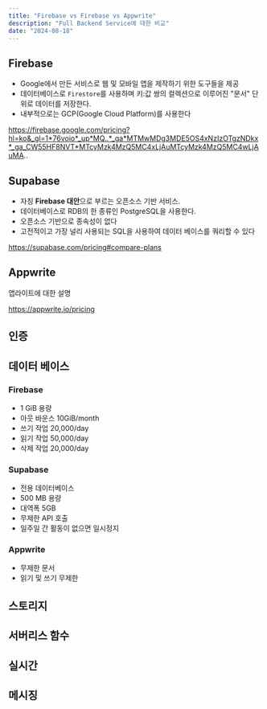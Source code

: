 ```yaml
---
title: "Firebase vs Firebase vs Appwrite"
description: "Full Backend Service에 대한 비교"
date: "2024-08-18"
---
```


## Firebase

- Google에서 만든 서비스로 웹 및 모바일 앱을 제작하기 위한 도구들을 제공
- 데이터베이스로 `Firestore`를 사용하며 키:값 쌍의 컬렉션으로 이루어진  "문서" 단위로 데이터를 저장한다.
- 내부적으로는 GCP(Google Cloud Platform)를 사용한다

https://firebase.google.com/pricing?hl=ko&_gl=1*76voio*_up*MQ..*_ga*MTMwMDg3MDE5OS4xNzIzOTgzNDkx*_ga_CW55HF8NVT*MTcyMzk4MzQ5MC4xLjAuMTcyMzk4MzQ5MC4wLjAuMA..

## Supabase

- 자칭 **Firebase 대안**으로 부르는 오픈소스 기반 서비스.
- 데이터베이스로 RDB의 한 종류인 PostgreSQL을 사용한다.
- 오픈소스 기반으로 종속성이 없다
- 고전적이고 가장 널리 사용되는 SQL을 사용하여 데이터 베이스를 쿼리할 수 있다

https://supabase.com/pricing#compare-plans

## Appwrite

앱라이트에 대한 설명

https://appwrite.io/pricing

## 인증



## 데이터 베이스

### Firebase

- 1 GiB 용량
- 아웃 바운스 10GiB/month
- 쓰기 작업 20,000/day
- 읽기 작업 50,000/day
- 삭제 작업 20,000/day

### Supabase

- 전용 데이터베이스
- 500 MB 용량
- 대역폭 5GB
- 무제한 API 호출
- 일주일 간 활동이 없으면 일시정지

### Appwrite

- 무제한 문서
- 읽기 및 쓰기 무제한

## 스토리지



## 서버리스 함수



## 실시간 



## 메시징